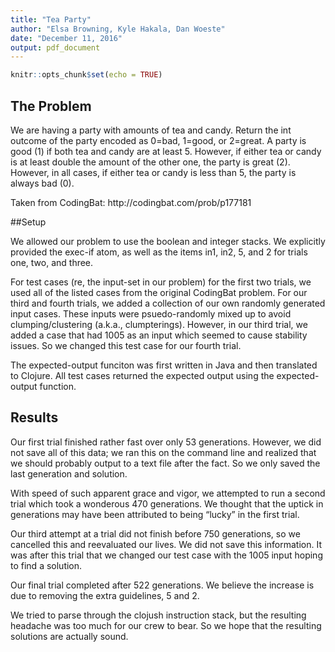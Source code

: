 ```yaml
---
title: "Tea Party"
author: "Elsa Browning, Kyle Hakala, Dan Woeste"
date: "December 11, 2016"
output: pdf_document
---
```


```r
knitr::opts_chunk$set(echo = TRUE)
```

## The Problem

We are having a party with amounts of tea and candy. Return the int outcome of the party encoded as 0=bad, 1=good, or 2=great. A party is good (1) if both tea and candy are at least 5. However, if either tea or candy is at least double the amount of the other one, the party is great (2). However, in all cases, if either tea or candy is less than 5, the party is always bad (0).

Taken from CodingBat: http://codingbat.com/prob/p177181

##Setup

We allowed our problem to use the boolean and integer stacks. We explicitly provided the exec-if atom, as well as the items in1, in2, 5, and 2 for trials one, two, and three.

For test cases (re, the input-set in our problem) for the first two trials, we used all of the listed cases from the original CodingBat problem. For our third and fourth trials, we added a collection of our own randomly generated input cases. These inputs were psuedo-randomly mixed up to avoid clumping/clustering (a.k.a., clumpterings). However, in our third trial, we added a case that had 1005 as an input which seemed to cause stability issues. So we changed this test case for our fourth trial.

The expected-output funciton was first written in Java and then translated to Clojure. All test cases returned the expected output using the expected-output function. 

## Results

Our first trial finished rather fast over only 53 generations. However, we did not save all of this data; we ran this on the command line and realized that we should probably output to a text file after the fact. So we only saved the last generation and solution. 

With speed of such apparent grace and vigor, we attempted to run a second trial which took a wonderous 470 generations. We thought that the uptick in generations may have been attributed to being "lucky" in the first trial.

Our third attempt at a trial did not finish before 750 generations, so we cancelled this and reevaluated our lives. We did not save this information. It was after this trial that we changed our test case with the 1005 input hoping to find a solution.

Our final trial completed after 522 generations. We believe the increase is due to removing the extra guidelines, 5 and 2.

We tried to parse through the clojush instruction stack, but the resulting headache was too much for our crew to bear. So we hope that the resulting solutions are actually sound.

\begin{center}
\textbf{\textit{\newline Fin}}
\end{center}
